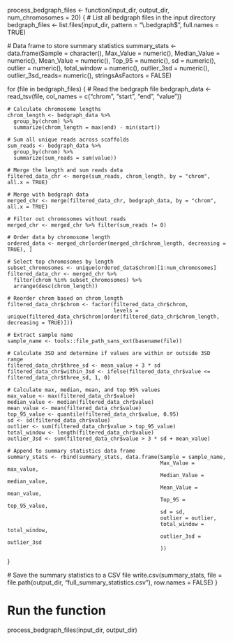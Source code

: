 
process_bedgraph_files <- function(input_dir, output_dir, num_chromosomes = 20) {
  # List all bedgraph files in the input directory
  bedgraph_files <- list.files(input_dir, pattern = "\\.bedgraph$", full.names = TRUE)
  
  # Data frame to store summary statistics
  summary_stats <- data.frame(Sample = character(),
                              Max_Value = numeric(),
                              Median_Value = numeric(),
                              Mean_Value = numeric(),
                              Top_95 = numeric(),
                              sd = numeric(),
                              outlier = numeric(),
                              total_window = numeric(),
                              outlier_3sd = numeric(),
                              outlier_3sd_reads= numeric(),
                              stringsAsFactors = FALSE)
  
  for (file in bedgraph_files) {
    # Read the bedgraph file
    bedgraph_data <- read_tsv(file, col_names = c("chrom", "start", "end", "value"))
    
    # Calculate chromosome lengths
    chrom_length <- bedgraph_data %>%
      group_by(chrom) %>%
      summarize(chrom_length = max(end) - min(start))
    
    # Sum all unique reads across scaffolds
    sum_reads <- bedgraph_data %>%
      group_by(chrom) %>%
      summarize(sum_reads = sum(value))
    
    # Merge the length and sum reads data
    filtered_data_chr <- merge(sum_reads, chrom_length, by = "chrom", all.x = TRUE)
    
    # Merge with bedgraph data
    merged_chr <- merge(filtered_data_chr, bedgraph_data, by = "chrom", all.x = TRUE)
    
    # Filter out chromosomes without reads
    merged_chr <- merged_chr %>% filter(sum_reads != 0)
    
    # Order data by chromosome length
    ordered_data <- merged_chr[order(merged_chr$chrom_length, decreasing = TRUE), ]
    
    # Select top chromosomes by length
    subset_chromosomes <- unique(ordered_data$chrom)[1:num_chromosomes]
    filtered_data_chr <- merged_chr %>%
      filter(chrom %in% subset_chromosomes) %>%
      arrange(desc(chrom_length))
    
    # Reorder chrom based on chrom_length
    filtered_data_chr$chrom <- factor(filtered_data_chr$chrom,
                                      levels = unique(filtered_data_chr$chrom[order(filtered_data_chr$chrom_length, decreasing = TRUE)]))
    
    # Extract sample name
    sample_name <- tools::file_path_sans_ext(basename(file))
    
    # Calculate 3SD and determine if values are within or outside 3SD range
    filtered_data_chr$three_sd <- mean_value + 3 * sd
    filtered_data_chr$within_3sd <- ifelse(filtered_data_chr$value <= filtered_data_chr$three_sd, 1, 0)
    
    # Calculate max, median, mean, and top 95% values
    max_value <- max(filtered_data_chr$value)
    median_value <- median(filtered_data_chr$value)
    mean_value <- mean(filtered_data_chr$value)
    top_95_value <- quantile(filtered_data_chr$value, 0.95)
    sd <- sd(filtered_data_chr$value)
    outlier <- sum(filtered_data_chr$value > top_95_value)
    total_window <- length(filtered_data_chr$value)
    outlier_3sd <- sum(filtered_data_chr$value > 3 * sd + mean_value)
   
    # Append to summary statistics data frame
    summary_stats <- rbind(summary_stats, data.frame(Sample = sample_name, 
                                                     Max_Value = max_value, 
                                                     Median_Value = median_value,
                                                     Mean_Value = mean_value,
                                                     Top_95 = top_95_value,
                                                     sd = sd,
                                                     outlier = outlier,
                                                     total_window = total_window,
                                                     outlier_3sd = outlier_3sd
                                                     ))
  }
  
  # Save the summary statistics to a CSV file
  write.csv(summary_stats, file = file.path(output_dir, "full_summary_statistics.csv"), row.names = FALSE)
}

# Run the function
process_bedgraph_files(input_dir, output_dir)
